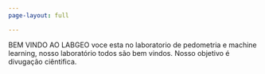 ```yaml
---
page-layout: full

---
```


BEM VINDO AO LABGEO voce esta no laboratorio de pedometria e machine learning, nosso
laboratório todos são bem vindos. Nosso objetivo é divugação ciêntifica.
